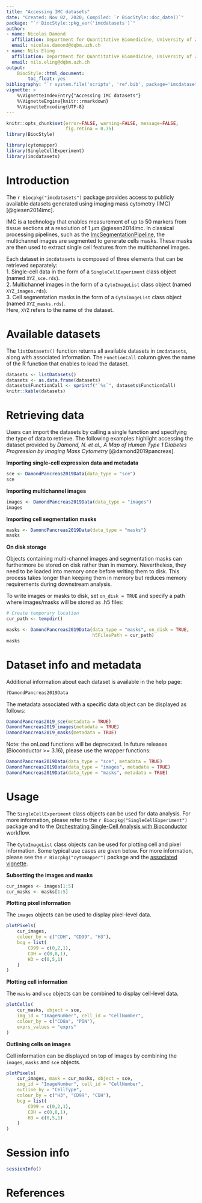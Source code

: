 ```yaml
---
title: "Accessing IMC datasets"
date: "Created: Nov 02, 2020; Compiled: `r BiocStyle::doc_date()`"
package: "`r BiocStyle::pkg_ver('imcdatasets')`"
author:
- name: Nicolas Damond
  affiliation: Department for Quantitative Biomedicine, University of Zurich
  email: nicolas.damond@dqbm.uzh.ch
- name: Nils Eling
  affiliation: Department for Quantitative Biomedicine, University of Zurich
  email: nils.eling@dqbm.uzh.ch
output:
    BiocStyle::html_document:
        toc_float: yes
bibliography: "`r system.file('scripts', 'ref.bib', package='imcdatasets')`"
vignette: >
    %\VignetteIndexEntry{"Accessing IMC datasets"}
    %\VignetteEngine{knitr::rmarkdown}
    %\VignetteEncoding{UTF-8}
---
```


```r
knitr::opts_chunk$set(error=FALSE, warning=FALSE, message=FALSE,
                      fig.retina = 0.75)
library(BiocStyle)
```

```r
library(cytomapper)
library(SingleCellExperiment)
library(imcdatasets)
```

# Introduction

The `r Biocpkg("imcdatasets")` package provides access to publicly available
datasets generated using imaging mass cytometry (IMC) [@giesen2014imc].

IMC is a technology that enables measurement of up to 50 markers from tissue 
sections at a resolution of 1 $\mu m$ @giesen2014imc. In classical processing 
pipelines, such as the [ImcSegmentationPipeline](https://github.com/BodenmillerGroup/ImcSegmentationPipeline), 
the multichannel images are segmented to generate cells masks. These masks are 
then used to extract single cell features from the multichannel images.  

Each dataset in `imcdatasets` is composed of three elements that can be 
retrieved separately:  
1. Single-cell data in the form of a `SingleCellExperiment` class object (named 
`XYZ_sce.rds`).  
2. Multichannel images in the form of a `CytoImageList` class object (named 
`XYZ_images.rds`).  
3. Cell segmentation masks in the form of a `CytoImageList` class object (named
`XYZ_masks.rds`).  
Here, `XYZ` refers to the name of the dataset.

# Available datasets

The `listDatasets()` function returns all available datasets in `imcdatasets`, 
along with associated information. The `FunctionCall` column gives the name of
the R function that enables to load the dataset.

```r
datasets <- listDatasets()
datasets <- as.data.frame(datasets)
datasets$FunctionCall <- sprintf("`%s`", datasets$FunctionCall)
knitr::kable(datasets)
```

# Retrieving data

Users can import the datasets by calling a single function and specifying the 
type of data to retrieve. The following examples highlight accessing the dataset
provided by _Damond, N. et al., A Map of Human Type 1 Diabetes Progression by 
Imaging Mass Cytometry_ [@damond2019pancreas].

__Importing single-cell expression data and metadata__

```r
sce <- DamondPancreas2019Data(data_type = "sce")
sce
```

__Importing multichannel images__

```r
images <- DamondPancreas2019Data(data_type = "images")
images
```

__Importing cell segmentation masks__

```r
masks <- DamondPancreas2019Data(data_type = "masks")
masks
```

__On disk storage__

Objects containing multi-channel images and segmentation masks can furthermore
be stored on disk rather than in memory. Nevertheless, they need to be loaded
into memory once before writing them to disk. This process takes longer than
keeping them in memory but reduces memory requirements during downstream
analysis.

To write images or masks to disk, set `on_disk = TRUE` and specify a path
where images/masks will be stored as .h5 files:

```r
# Create temporary location
cur_path <- tempdir()

masks <- DamondPancreas2019Data(data_type = "masks", on_disk = TRUE,
                                h5FilesPath = cur_path)
masks
```

# Dataset info and metadata

Additional information about each dataset is available in the help page:

```r
?DamondPancreas2019Data
```

The metadata associated with a specific data object can be displayed as follows:

```r
DamondPancreas2019_sce(metadata = TRUE)
DamondPancreas2019_images(metadata = TRUE)
DamondPancreas2019_masks(metadata = TRUE)
```

Note: the onLoad functions will be deprecated. In future releases 
(Bioconductor >= 3.16), please use the wrapper functions:

```r
DamondPancreas2019Data(data_type = "sce", metadata = TRUE)
DamondPancreas2019Data(data_type = "images", metadata = TRUE)
DamondPancreas2019Data(data_type = "masks", metadata = TRUE)
```



# Usage

The `SingleCellExperiment` class objects can be used for data analysis. For more
information, please refer to the `r Biocpkg("SingleCellExperiment")` package 
and to the [Orchestrating Single-Cell Analysis with Bioconductor](http://bioconductor.org/books/release/OSCA/)
workflow.  

The `CytoImageList` class objects can be used for plotting cell and pixel 
information. Some typical use cases are given below. For more information, 
please see the `r Biocpkg("cytomapper")` package and the
[associated vignette](https://www.bioconductor.org/packages/devel/bioc/vignettes/cytomapper/inst/doc/cytomapper.html).  

__Subsetting the images and masks__

```r
cur_images <- images[1:5]
cur_masks <- masks[1:5]
```

__Plotting pixel information__  

The `images` objects can be used to display pixel-level data.

```r
plotPixels(
    cur_images,
    colour_by = c("CDH", "CD99", "H3"),
    bcg = list(
        CD99 = c(0,2,1),
        CDH = c(0,8,1),
        H3 = c(0,5,1)
    )
)
```

__Plotting cell information__  

The `masks` and `sce` objects can be combined to display cell-level data.

```r
plotCells(
    cur_masks, object = sce,
    img_id = "ImageNumber", cell_id = "CellNumber",
    colour_by = c("CD8a", "PIN"),
    exprs_values = "exprs"
)
```

__Outlining cells on images__  

Cell information can be displayed on top of images by combining the `images`, 
`masks` and `sce` objects.

```r
plotPixels(
    cur_images, mask = cur_masks, object = sce,
    img_id = "ImageNumber", cell_id = "CellNumber",
    outline_by = "CellType",
    colour_by = c("H3", "CD99", "CDH"),
    bcg = list(
        CD99 = c(0,2,1),
        CDH = c(0,8,1),
        H3 = c(0,5,1)
    )
)
```

# Session info {.unnumbered}

```r
sessionInfo()
```

# References
